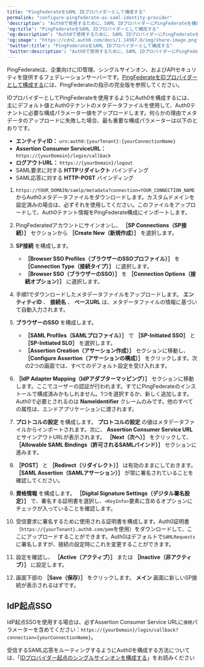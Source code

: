 ```yaml
---
title: "PingFederateをSAML IDプロバイダーとして構成する"
permalink: "configure-pingfederate-as-saml-identity-provider"
'description': "Auth0で使用するために、SAML IDプロバイダーにPingFederateを構成する方法について説明します。"
'og:title': "PingFederateをSAML IDプロバイダーとして構成する"
'og:description': "Auth0で使用するために、SAML IDプロバイダーにPingFederateを構成する方法について説明します。"
'og:image': "https://cdn2.auth0.com/docs/1.14567.0/img/share-image.png"
'twitter:title': "PingFederateをSAML IDプロバイダーとして構成する"
'twitter:description': "Auth0で使用するために、SAML IDプロバイダーにPingFederateを構成する方法について説明します。"
---
```


PingFederateは、企業向けにID管理、シングルサインオン、およびAPIセキュリティを提供するフェデレーションサーバーです。[PingFederateをIDプロバイダーとして構成する](https://docs.pingidentity.com/r/en-us/pingfederate-120/pf_ident_provid_sso_config)には、PingFederateの指示の完全版を参照してください。

IDプロバイダーとしてPingFederateを使用するようにAuth0を構成するには、主にデフォルト値とAuth0テナントのメタデータファイルを使用して、Auth0テナントに必要な構成パラメーター値をアップロードします。何らかの理由でメタデータのアップロードに失敗した場合、最も重要な構成パラメーターは以下のとおりです。

* **エンティティID：** `urn:auth0:{yourTenant}:{yourConnectionName}`
* **Assertion Consumer ServiceURL：** `https://{yourDomain}/login/callback`
* **ログアウトURL：** `https://{yourDomain}/logout`
* <Tooltip data-tooltip-id="react-containers-DefinitionTooltip-1" href="/docs/ja-jp/glossary?term=security-assertion-markup-language" tip="Security Assertion Markup Language（SAML）: パスワードなしに二者間で認証情報を交換できる標準化プロトコル。" cta="用語集の表示">SAML</Tooltip>要求に対する **HTTPリダイレクト** バインディング
* SAML応答に対する **HTTP-POST** バインディング

1. `https://YOUR_DOMAIN/samlp/metadata?connection=YOUR_CONNECTION_NAME`からAuth0メタデータファイルをダウンロードします。カスタムドメインを設定済みの場合は、必ずそれを使用してください。このファイルをアップロードして、Auth0テナント情報をPingFederate構成にインポートします。
2. PingFederatedアカウントにサインオンし、 **［SP Connections（SP接続）］** セクションから **［Create New（新規作成）］** を選択します。
3. **SP接続** を構成します。

   * **［Browser SSO Profiles（ブラウザーのSSOプロファイル）］** を **［Connection Type（接続タイプ）］** に選択します。
   * **［Browser SSO（ブラウザーのSSO）］** を **［Connection Options（接続オプション）］** に選択します。
4. 手順1でダウンロードしたメタデータファイルをアップロードします。 **エンティティID** 、 **接続名** 、 **ベースURL** は、メタデータファイルの情報に基づいて自動入力されます。
5. **ブラウザーのSSO** を構成します。

   * **［SAML Profiles（SAMLプロファイル）］** で **［SP-Initiated SSO］** と **［SP-Initiated SLO］** を選択します。
   * **［Assertion Creation（アサーション作成）］** セクションに移動し、 **［Configure Assertion（アサーションの構成）］** をクリックします。次の2つの画面では、すべてのデフォルト設定を受け入れます。
6. **［IdP Adapter Mapping（IdPアダプターマッピング）］** セクションに移動します。ここでユーザーの認証が行われます。すでにPingFederateのインストールで構成済みかもしれません。1つを選択するか、新しく追加します。Auth0で必要とされるのは **NameIdentifier** クレームのみです。他のすべての属性は、エンドアプリケーションに渡されます。
7. **プロトコルの設定** を構成します。 **プロトコルの設定** の値はメタデータファイルからインポートされます。次に、 **Assertion Consumer Service URL** とサインアウトURLが表示されます。 **［Next（次へ）］** をクリックして、 **［Allowable SAML Bindings（許可されるSAMLバインド）］** セクションに進みます。
8. **［POST］** と **［Redirect（リダイレクト）］** は有効のままにしておきます。 **［SAML Assertion（SAMLアサーション）］** が常に署名されていることを確認してください。
9. **資格情報** を構成します。 **［Digital Signature Settings（デジタル署名設定）］** で、署名する証明書を選択し、`<KeyInfo>`要素に含めるオプションにチェックが入っていることを確認します。
10. 受信要求に署名するために使用される証明書を構成します。Auth0証明書（`https://{yourTenant}.auth0.com/pem`を使用）をダウンロードして、ここにアップロードすることができます。Auth0はデフォルトで`SAMLRequests`に署名しますが、接続の設定時にこれを変更することができます。
11. 設定を確認し、 **［Active（アクティブ）］** または **［Inactive（非アクティブ）］** に設定します。
12. 画面下部の **［Save（保存）］** をクリックします。 **メイン** 画面に新しいSP接続が表示されるはずです。

## IdP起点SSO

<Tooltip data-tooltip-id="react-containers-DefinitionTooltip-2" href="/docs/ja-jp/glossary?term=idp" tip="IDプロバイダー（IdP）: デジタルIDを保存および管理するサービス。" cta="用語集の表示">IdP</Tooltip>起点<Tooltip data-tooltip-id="react-containers-DefinitionTooltip-0" href="/docs/ja-jp/glossary?term=single-sign-on" tip="シングルサインオン（SSO）: ユーザーが1つのアプリケーションにログインした後、そのユーザーを他のアプリケーションに自動的にログインさせるサービス。" cta="用語集の表示">SSO</Tooltip>を使用する場合は、必ずAssertion Consumer Service URLに`接続`パラメーターを含めてください：`https://{yourDomain}/login/callback?connection={yourConnectionName}`。

受信するSAML応答をルーティングするようにAuth0を構成する方法については、「[IDプロバイダー起点のシングルサインオンを構成する](/docs/ja-jp/authenticate/protocols/saml/saml-sso-integrations/identity-provider-initiated-single-sign-on)」をお読みください